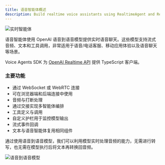 ```yaml
---
title: 语音智能体概述
description: Build realtime voice assistants using RealtimeAgent and RealtimeSession
---
```



![实时智能体](https://cdn.openai.com/API/docs/images/diagram-speech-to-speech.png)

语音智能体使用 OpenAI 语音到语音模型提供实时语音聊天。这些模型支持流式音频、文本和工具调用，非常适用于语音/电话客服、移动应用体验以及语音聊天等场景。

Voice Agents SDK 为 [OpenAI Realtime API](https://platform.openai.com/docs/guides/realtime) 提供 TypeScript 客户端。

<LinkCard
  title="快速开始"
  href="/openai-agents-js/zh/guides/voice-agents/quickstart"
  description="几分钟内构建您的第一个实时语音助手，使用 OpenAI Agents SDK。"
/>

### 主要功能

- 通过 WebSocket 或 WebRTC 连接
- 可在浏览器端和后端连接中使用
- 音频与打断处理
- 通过交接实现多智能体编排
- 工具定义与调用
- 自定义护栏用于监控模型输出
- 流式事件回调
- 文本与语音智能体复用相同组件

通过使用语音到语音模型，我们可以利用模型实时处理音频的能力，无需进行转写，也无需在模型执行后将文本再转换回音频。

![语音到语音模型](https://cdn.openai.com/API/docs/images/diagram-chained-agent.png)
